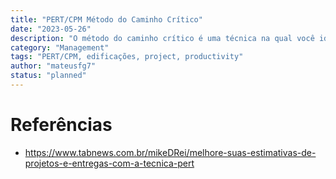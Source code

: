 ```yaml
---
title: "PERT/CPM Método do Caminho Crítico"
date: "2023-05-26"
description: "O método do caminho crítico é uma técnica na qual você identifica as tarefas necessárias para a conclusão do projeto e determina as flexibilidades de agendamento"
category: "Management"
tags: "PERT/CPM, edificações, project, productivity"
author: "mateusfg7"
status: "planned"
---
```


# Referências

- https://www.tabnews.com.br/mikeDRei/melhore-suas-estimativas-de-projetos-e-entregas-com-a-tecnica-pert
